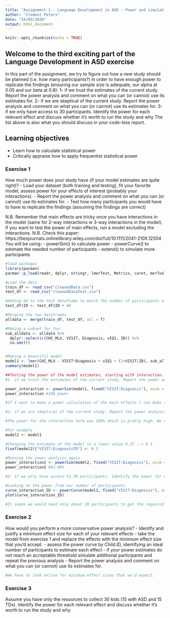 ```yaml
---
title: "Assignment 1 - Language Development in ASD - Power and simulations"
author: "Clement Peters"
date: "24/09/2020"
output: html_document
---
```


```r
knitr::opts_chunk$set(echo = TRUE)
```

## Welcome to the third exciting part of the Language Development in ASD exercise

In this part of the assignment, we try to figure out how a new study should be planned (i.e. how many participants?) in order to have enough power to replicate the findings (ensuring our sample size is adequate, our alpha at 0.05 and our beta at 0.8):
1- if we trust the estimates of the current study. Report the power analysis and comment on what you can (or cannot) use its estimates for.
2- if we are skeptical of the current study. Report the power analysis and comment on what you can (or cannot) use its estimates for.
3- if we only have access to 30 participants. Identify the power for each relevant effect and discuss whether it's worth to run the study and why
The list above is also what you should discuss in your code-less report.


## Learning objectives

- Learn how to calculate statistical power
- Critically appraise how to apply frequentist statistical power

### Exercise 1

How much power does your study have (if your model estimates are quite right)?
- Load your dataset (both training and testing), fit your favorite model, assess power for your effects of interest (probably your interactions).
- Report the power analysis and comment on what you can (or cannot) use its estimates for.
- Test how many participants you would have to have to replicate the findings (assuming the findings are correct)

N.B. Remember that main effects are tricky once you have interactions in the model (same for 2-way interactions w 3-way interactions in the model). If you want to test the power of main effects, run a model excluding the interactions.
N.B. Check this paper: https://besjournals.onlinelibrary.wiley.com/doi/full/10.1111/2041-210X.12504
You will be using:
- powerSim() to calculate power
- powerCurve() to estimate the needed number of participants
- extend() to simulate more participants

```r
#load packages
library(pacman)
pacman::p_load(readr, dplyr, stringr, lmerTest, Metrics, caret, merTools, tidyverse, simr)

#Load the data
train_df <- read_csv("cleanedData.csv")
test_df <- read_csv("cleanedDataTest.csv")

#Adding 66 to the test dataframe to match the number of participants of the two
test_df$ID <- test_df$ID + 66

#Merging the two dataframes
alldata <- merge(train_df, test_df, all = T)

#Making a subset for fun
sub_alldata <- alldata %>% 
  dplyr::select(c(CHI_MLU, VISIT, Diagnosis, vIQ1, ID)) %>% 
  na.omit()


#Making a beautiful model
model1 <- lmer(CHI_MLU ~ VISIT*Diagnosis + vIQ1 + (1+VISIT|ID), sub_alldata, REML = F)
summary(model1)
```

```r
##Testing the power of the model estimates, starting with interaction.
#1- if we trust the estimates of the current study. Report the power analysis and comment on what you can (or cannot) use its estimates for.

power_interaction <- powerSim(model1, fixed("VISIT:Diagnosis"), nsim = 100)
power_interaction #100 power

#If I want to make a power calculation of the main effects i can make a model excluding the interaction term, allowing me to assess each main effect.


```
```r
#2- if we are skeptical of the current study. Report the power analysis and comment on what you can (or cannot) use its estimates for.

#The power for the interaction term was 100% which is pretty high. We need to estimate if this is because the estimate is pretty high, making the effect "easy" to find. If the estimate was lower, the power of the model (interaction term) would be lower.

#For example
model2 <- model1

#Changing the estimate of the model to a lower value 0.25 --> 0.1
fixef(model2)["VISIT:DiagnosisTD"] <- 0.1

#Running the power analysis again
power_interaction2 <- powerSim(model2, fixed("VISIT:Diagnosis"), nsim = 100)
power_interaction2 #83.00%


```
```r
#3- if we only have access to 30 participants. Identify the power for each relevant effect and discuss whether it's worth to run the study and why. The list above is also what you should discuss in your code-less report.

#Looking at the power from our number of participants
curve_interaction_ID <- powerCurve(model1, fixed("VISIT:Diagnosis"), nsim = 10, along = "ID")
plot(curve_interaction_ID)

#It seems we would need only about 20 participants to get the required power of 80%, to find the effect of 0.25. 
```


### Exercise 2

How would you perform a more conservative power analysis?
- Identify and justify a minimum effect size for each of your relevant effects
- take the model from exercise 1 and replace the effects with the minimum effect size that you'd accept.
- assess the power curve by Child.ID, identifying an ideal number of participants to estimate each effect
- if your power estimates do not reach an acceptable threshold simulate additional participants and repeat the previous analysis
- Report the power analysis and comment on what you can (or cannot) use its estimates for.

```r
#We have to look online for minimum effect sizes that we'd expect.


```


### Exercise 3

Assume you have only the resources to collect 30 kids (15 with ASD and 15 TDs). Identify the power for each relevant effect and discuss whether it's worth to run the study and why

```r

```
